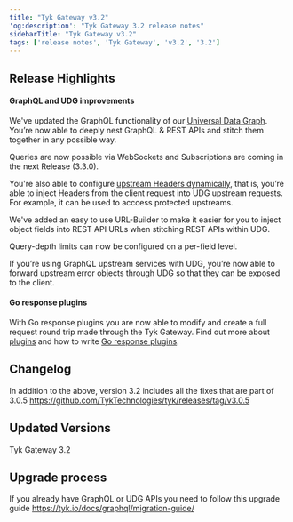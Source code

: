 ```yaml
---
title: "Tyk Gateway v3.2"
'og:description': "Tyk Gateway 3.2 release notes"
sidebarTitle: "Tyk Gateway v3.2"
tags: ['release notes', 'Tyk Gateway', 'v3.2', '3.2']
---
```


## Release Highlights

#### GraphQL and UDG improvements

We've updated the GraphQL functionality of our [Universal Data Graph](/universal-data-graph). You’re now able to deeply nest GraphQL & REST APIs and stitch them together in any possible way.

Queries are now possible via WebSockets and Subscriptions are coming in the next Release (3.3.0).

You're also able to configure [upstream Headers dynamically](/universal-data-graph/udg-getting-started/header-forwarding), that is, you’re able to inject Headers from the client request into UDG upstream requests. For example, it can be used to acccess protected upstreams. 

We've added an easy to use URL-Builder to make it easier for you to inject object fields into REST API URLs when stitching REST APIs within UDG.

Query-depth limits can now be configured on a per-field level.

If you’re using GraphQL upstream services with UDG, you’re now able to forward upstream error objects through UDG so that they can be exposed to the client.

#### Go response plugins

With Go response plugins you are now able to modify and create a full request round trip made through the Tyk Gateway. 
Find out more about [plugins](/plugins) and how to write [Go response plugins](/plugins/supported-languages/golang#using-a-go-response-plugin).

## Changelog

In addition to the above, version 3.2 includes all the fixes that are part of 3.0.5
https://github.com/TykTechnologies/tyk/releases/tag/v3.0.5

## Updated Versions
Tyk Gateway 3.2

## Upgrade process
If you already have GraphQL or UDG APIs you need to follow this upgrade guide https://tyk.io/docs/graphql/migration-guide/
